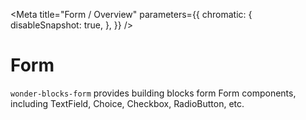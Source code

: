 
<Meta
  title="Form / Overview"
  parameters={{
        chromatic: {
            disableSnapshot: true,
        },
    }}
/>

# Form

`wonder-blocks-form` provides building blocks form Form components, including
TextField, Choice, Checkbox, RadioButton, etc.
